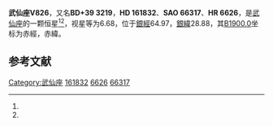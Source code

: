 {{Starbox begin
| name = 武仙座V826
}}
{{Starbox observe
| epoch = [[J2000.0|J2000.0]]
| constell = [[武仙座|武仙座]]<ref name=SIMBAD>{{cite web
 | url=http://simbad.u-strasbg.fr/simbad/sim-id?Ident=HR+6626
 | title =Pulsating variable Star
 | publisher=Centre de Données astronomiques de Strasbourg
 | work=SIMBAD
 | accessdate=2012-07-13}}</ref><ref name=DATA>{{cite web
 | url=http://vizier.u-strasbg.fr/viz-bin/VizieR-5?-out.add=.&-source=5050&-corr=PK=HR&-out.max=9999&HR=6626
 | title=VizieR Detailed Page
 | accessdate=2012-07-13
 | archive-date=2016-03-04
 | archive-url=https://web.archive.org/web/20160304235245/http://vizier.u-strasbg.fr/viz-bin/VizieR-5?-out.add=.&-source=5050&-corr=PK=HR&-out.max=9999&HR=6626
 | dead-url=no
 }}</ref>
| 星官 = 
| ra = {{RA|17|45|58.5}}<ref name=SIMBAD /><ref name=DATA />
| dec = {{DEC|+39|19|21}}<ref name=SIMBAD /><ref name=DATA />
| appmag_v = 6.68<ref name=SIMBAD /><ref name=DATA />
}}
{{Starbox character
| class = K3III+F7V<ref name=SIMBAD /><ref name=DATA />
| b-v = 1.39<ref name=SIMBAD /><ref name=DATA />
| u-b = 1.46<ref name=SIMBAD /><ref name=DATA />
| r-i = <ref name=SIMBAD /><ref name=DATA />
| variable = 
}}
{{Starbox astrometry
| radial_v = 1.46
| prop_mo_ra = -32
| parallax = 
| p_error = 
}}
{{Starbox catalog
| names =BD+39 3219，[[SAO星表|SAO]] 66317，[[HD星表|HD]] 161832，[[HR星表|HR]] 6626}}
{{Starbox reference |Simbad=HR+6626}}
{{Starbox end}}

'''武仙座V826'''，又名'''BD+39 3219'''，'''HD 161832'''、'''SAO 66317'''、'''HR 6626'''，是[[武仙座|武仙座]]的一颗恒星<ref name=SIMBAD /><ref name=DATA />，视星等为6.68，位于[[銀道座標系|銀經]]64.97，[[銀道座標系|銀緯]]28.88，其[[B1900.0|B1900.0]]坐标为赤經{{RA|17|42|40.3}}，赤緯{{DEC|+39|28.88|36}}。

== 参考文献 ==
{{reflist}}

{{star-stub}}

{{武仙座恒星}}
[[Category:武仙座|Category:武仙座]]
[[Category:HD和HDE天體|161832]]
[[Category:HR天體|6626]]
[[Category:SAO天體|66317]]
